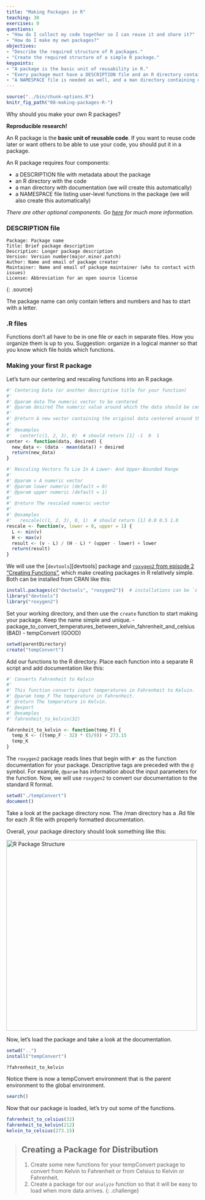 ```yaml
---
title: "Making Packages in R"
teaching: 30
exercises: 0
questions:
- "How do I collect my code together so I can reuse it and share it?"
- "How do I make my own packages?"
objectives:
- "Describe the required structure of R packages."
- "Create the required structure of a simple R package."
keypoints:
- "A package is the basic unit of reusability in R."
- "Every package must have a DESCRIPTION file and an R directory containing code. These are created by us."
- "A NAMESPACE file is needed as well, and a man directory containing documentation, but both can be autogenerated."
---
```


```r
source("../bin/chunk-options.R")
knitr_fig_path("08-making-packages-R-")
```


Why should you make your own R packages?

**Reproducible research!**

An R package is the **basic unit of reusable code**.
If you want to reuse code later or want others to be able to use your code, you should put it in a package.

An R package requires four components:

*   a DESCRIPTION file with metadata about the package
*   an R directory with the code
*   a man directory with documentation (we will create this automatically)
*   a NAMESPACE file listing user-level functions in the package (we will also create this automatically)

*There are other optional components. Go [here][r-package-basics] for much more information.*

[r-package-basics]: http://adv-r.had.co.nz/Package-basics.html

### DESCRIPTION file

~~~
Package: Package name
Title: Brief package description
Description: Longer package description
Version: Version number(major.minor.patch)
Author: Name and email of package creator
Maintainer: Name and email of package maintainer (who to contact with issues)
License: Abbreviation for an open source license
~~~
{: .source}

The package name can only contain letters and numbers and has to start with a letter.

### .R files

Functions don't all have to be in one file or each in separate files.
How you organize them is up to you.
Suggestion: organize in a logical manner so that you know which file holds which functions.

### Making your first R package

Let's turn our centering and rescaling functions into an R package.

```r
#' Centering Data (or another descriptive title for your function)
#' 
#' @param data The numeric vector to be centered
#' @param desired The numeric value around which the data should be centered
#'
#' @return A new vector containing the original data centered around the desired value.
#'
#' @examples
#'   center(c(1, 2, 3), 0)  # should return [1] -1  0  1
center <- function(data, desired) {
  new_data <- (data - mean(data)) + desired
  return(new_data)
}
```

```r
#' Rescaling Vectors To Lie In A Lower- And Upper-Bounded Range
#'
#' @param v A numeric vector
#' @param lower numeric (default = 0)
#' @param upper numeric (default = 1)
#'
#' @return The rescaled numeric vector
#'
#' @examples
#'   rescale(c(1, 2, 3), 0, 1)  # should return [1] 0.0 0.5 1.0
rescale <- function(v, lower = 0, upper = 1) {
  L <- min(v)
  H <- max(v)
  result <- (v - L) / (H - L) * (upper - lower) + lower
  return(result)
}
```


We will use the [`devtools`][devtools] package and [`roxygen2` from episode 2 "Creating Functions"]({{ page.root }}/02-func-R/), which make creating packages in R relatively simple. Both can be installed from CRAN like this:

```r
install.packages(c("devtools", "roxygen2"))  # installations can be `c`ombined
library("devtools")
library("roxygen2")
```

Set your working directory, and then use the `create` function to start making your package.
Keep the name simple and unique.
  - package_to_convert_temperatures_between_kelvin_fahrenheit_and_celsius (BAD)
  - tempConvert (GOOD)

```r
setwd(parentDirectory)
create("tempConvert")
```

Add our functions to the R directory.
Place each function into a separate R script and add documentation like this:

```r
#' Converts Fahrenheit to Kelvin
#'
#' This function converts input temperatures in Fahrenheit to Kelvin.
#' @param temp_F The temperature in Fahrenheit.
#' @return The temperature in Kelvin.
#' @export
#' @examples
#' fahrenheit_to_kelvin(32)

fahrenheit_to_kelvin <- function(temp_F) {
  temp_K <- ((temp_F - 32) * (5/9)) + 273.15
  temp_K
}
```

The `roxygen2` package reads lines that begin with `#'` as the function documentation for your package.
Descriptive tags are preceded with the `@` symbol. For example, `@param` has information about the input parameters for the function.
Now, we will use `roxygen2` to convert our documentation to the standard R format.

```r
setwd("./tempConvert")
document()
```

Take a look at the package directory now.
The /man directory has a .Rd file for each .R file with properly formatted documentation.

Overall, your package directory should look something like this:

<img src="../fig/R-package-structure.svg" alt="R Package Structure" width="500" />

Now, let's load the package and take a look at the documentation.

```r
setwd("..")
install("tempConvert")

?fahrenheit_to_kelvin
```

Notice there is now a tempConvert environment that is the parent environment to the global environment.

```r
search()
```

Now that our package is loaded, let's try out some of the functions.

```r
fahrenheit_to_celsius(32)
fahrenheit_to_kelvin(212)
kelvin_to_celsius(273.15)
```

> ## Creating a Package for Distribution
>
> 1. Create some new functions for your tempConvert package to convert from Kelvin to Fahrenheit or from Celsius to Kelvin or Fahrenheit.
> 2. Create a package for our `analyze` function so that it will be easy to load when more data arrives.
{: .challenge}
